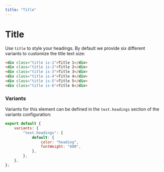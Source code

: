 ```yaml
---
title: "Title"
---
```


# Title

Use `title` to style your headings. By default we provide six different variants to customize the title text size:

```html live=true
<div class="title is-1">Title 1</div>
<div class="title is-2">Title 2</div>
<div class="title is-3">Title 3</div>
<div class="title is-4">Title 4</div>
<div class="title is-5">Title 5</div>
<div class="title is-6">Title 6</div>
```

### Variants

Variants for this element can be defined in the `text.headings` section of the variants configuration:

```js
export default {
    variants: {
        "text.headings": {
            default: {
                color: "heading",
                fontWeight: "600",
            },
        },
    },
};
```

